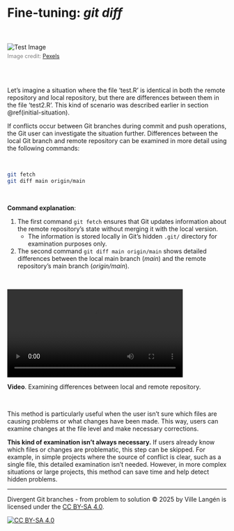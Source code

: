 # Fine-tuning: *git diff*

<br><br> 
<img src="images/fine-tuning.jpg" alt="Test Image" style="max-width: 100%; height: auto;"/>
<figcaption style="font-size: 0.9em; color: gray; margin-top: 5px;">
    Image credit: <a href="https://www.pexels.com/photo/man-fixing-clock-mechanism-8327576/" target="_blank">Pexels</a>
</figcaption>
<br><br>

Let's imagine a situation where the file 'test.R' is identical in both the remote repository and local repository, but there are differences between them in the file 'test2.R'. This kind of scenario was described earlier in section \@ref(initial-situation).

If conflicts occur between Git branches during commit and push operations, the Git user can investigate the situation further. Differences between the local Git branch and remote repository can be examined in more detail using the following commands:

\

```bash
git fetch
git diff main origin/main
```

\

**Command explanation**:

1. The first command `git fetch` ensures that Git updates information about the remote repository's state without merging it with the local version.
    - The information is stored locally in Git's hidden `.git/` directory for examination purposes only.
  
2. The second command `git diff main origin/main` shows detailed differences between the local main branch (*main*) and the remote repository's main branch (*origin/main*).

\

![](images/Jan-11-2025-01-02-06.mp4){width="80%"}

**Video**. Examining differences between local and remote repository.

\

This method is particularly useful when the user isn't sure which files are causing problems or what changes have been made. This way, users can examine changes at the file level and make necessary corrections.

**This kind of examination isn't always necessary.** If users already know which files or changes are problematic, this step can be skipped. For example, in simple projects where the source of conflict is clear, such as a single file, this detailed examination isn't needed. However, in more complex situations or large projects, this method can save time and help detect hidden problems.


------------------------------------------------------------------------

Divergent Git branches - from problem to solution © 2025 by Ville Langén is licensed under the [CC BY-SA 4.0](https://creativecommons.org/licenses/by-sa/4.0/?ref=chooser-v1).

[![CC BY-SA 4.0](https://licensebuttons.net/l/by-sa/4.0/88x31.png)](https://creativecommons.org/licenses/by-sa/4.0/)
